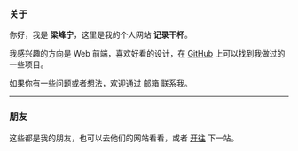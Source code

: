 
### 关于

你好，我是 **梁峰宁**，这里是我的个人网站 **记录干杯**。

我感兴趣的方向是 Web 前端，喜欢好看的设计，在 [GitHub](https://github.com/Lifeni) 上可以找到我做过的一些项目。

如果你有一些问题或者想法，欢迎通过 [邮箱](mailto:liangfengning@foxmail.com) 联系我。

---

### 朋友

这些都是我的朋友，也可以去他们的网站看看，或者 [开往](https://github.com/volfclub/travellings) 下一站。

<Friend />
